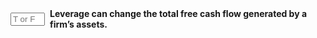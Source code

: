 ::: {.question-block}

<form onsubmit="event.preventDefault(); checkAnswerBox('module7_tf_q97','F')" style="display: flex; align-items: center; gap: 8px;">
  <input type="text" id="module7_tf_q97" name="module7_tf_q97" maxlength="1" placeholder="T or F" style="width: 55px;" data-correct-answer="F" /> 
  <label for="module7_tf_q97"><strong>Leverage can change the total free cash flow generated by a firm's assets.</strong></label>
</form>

<div id="feedback-module7_tf_q97" class="feedback" data-status="" style="display:none;">
This is FALSE. Financing affects distribution, not the total free cash flow.
</div>

:::